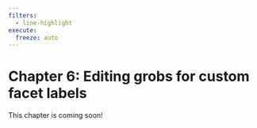 ```yaml
---
filters:
  - line-highlight
execute: 
  freeze: auto
---
```


# Chapter 6: Editing grobs for custom facet labels {#sec-chap6}

::: {.callout-caution}

This chapter is coming soon!

:::